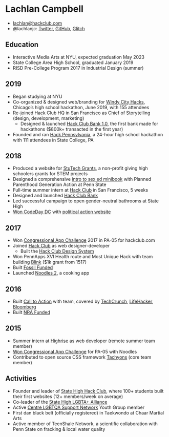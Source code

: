 # Lachlan Campbell

- lachlan@hackclub.com
- @lachlanjc: [Twitter](https://twitter.com/lachlanjc), [GitHub](https://github.com/lachlanjc), [Glitch](https://glitch.com/@lachlanjc)

## Education

- Interactive Media Arts at NYU, expected graduation May 2023
- State College Area High School, graduated January 2019
- RISD Pre-College Program 2017 in Industrial Design (summer)

## 2019

- Began studying at NYU
- Co-organized & designed web/branding for [Windy City Hacks](https://windyhacks.com), Chicago’s high school hackathon, June 2019, with 155 attendees
- Re-joined Hack Club HQ in San Francisco as Chief of Storytelling (design, development, marketing)
  - Designed & launched [Hack Club Bank 1.0](https://medium.com/hackclub/hack-club-bank-is-now-live-for-everyone-including-you-884f7f54836f), the first bank made for hackathons (\$800k+ transacted in the first year)
- Founded and ran [Hack Pennsylvania](https://hackpenn.com), a 24-hour high school hackathon with 111 attendees in State College, PA

## 2018

- Produced a website for [StuTech Grants](https://grants.stutech.org), a non-profit giving high schoolers grants for STEM projects
- Designed a comprehensive [intro to sex ed minibook](https://gasp.netlify.com) with Planned Parenthood Generation Action at Penn State
- Full-time summer intern at [Hack Club](https://hackclub.com) in San Francisco, 5 weeks
- Designed and launched [Hack Club Bank](https://hackclub.com/bank)
- Led successful campaign to open gender-neutral bathrooms at State High
- [Won CodeDay DC](https://showcase.srnd.org/winter-2018/dc/wrapup) with [political action website](https://congress.now.sh)

## 2017

- Won [Congressional App Challenge](https://www.congressionalappchallenge.us/) 2017 in PA-05 for hackclub.com
- Joined [Hack Club](https://hackclub.com/) as web designer-developer
  - Built the [Hack Club Design System](https://github.com/hackclub/design-system)
- Won PennApps XVI Health route and Most Unique Hack with team building [Blink](https://www.blink.care/) (\$1k grant from 1517)
- Built [Fossil Funded](https://fossilfunded.glitch.me)
- Launched [Noodles 2](https://getnoodl.es/), a cooking app

## 2016

- Built [Call to Action](https://www.usecalltoaction.com/) with team, covered by [TechCrunch](https://techcrunch.com/2016/11/22/call-to-action-lets-you-phone-your-congressperson-with-just-a-tap/), [LifeHacker](https://lifehacker.com/call-to-action-makes-it-easy-to-find-and-call-your-cong-1789232987), [Bloomberg](https://www.bloomberg.com/news/articles/2017-02-09/silicon-valley-fights-trump-in-its-free-time)
- Built [NRA Funded](https://lachlanjc.me/nrafunded)

## 2015

- Summer intern at [Highrise](https://highrisehq.com) as web developer (remote summer team member)
- [Won Congressional App Challenge](https://thompson.house.gov/press-release/thompson-announces-state-college-student-winner-congressional-app-challenge) for PA-05 with Noodles
- Contributed to open source CSS framework [Tachyons](https://tachyons.io/) (core team member)

## Activities

- Founder and leader of [State High Hack Club](https://statehigh.hackclub.com), where 100+ students built their first websites (12+ members/week on average)
- Co-leader of the [State High LGBTA+ Alliance](https://scasdpride.github.io)
- Active [Centre LGBTQA Support Network](http://www.centrelgbtqa.org/) Youth Group member
- First dan black belt (officially registered) in Taekwondo at Chaar Martial Arts
- Active member of TeenShale Network, a scientific collaboration with Penn State on fracking & local water quality
